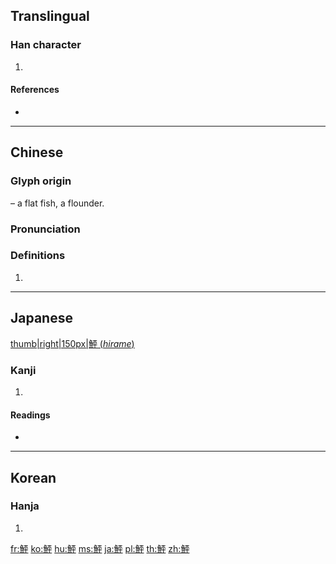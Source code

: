 {{character info/new}}
{{also|鲆}}
==Translingual==

===Han character===
{{Han char|rn=195|rad=魚|as=05|sn=16|four=|canj=NFMFJ}}

# {{defn|Han|sort=魚05}}

====References====
* {{Han ref|kx=1467.170|dkj=46044|dj=2000.290|hdz=74680.120|uh=9B83|ud=39811}}

----

==Chinese==
{{zh-forms|s=鲆}}

===Glyph origin===
{{Han etym}}
{{Han compound|魚|t1=fish|平|t2=flat|ls=ic}} – a flat fish, a flounder.

===Pronunciation===
{{zh-pron
|m=píng
|cat=
}}

===Definitions===
{{zh-hanzi}}

# {{rfdef|zh}}

----

==Japanese==
[[file:Paralichthys olivaceus.jpg|thumb|right|150px|鮃 (''hirame'')]]

===Kanji===
{{ja-kanji|grade=|rs=魚05}}

# {{defn|lang=ja|sort=魚05}}

====Readings====
* {{ja-readings|on=[[ひょう]] (hyō), [[へい]] (hei)|kun=[[ひらめ]] (hirame)}}

----

==Korean==

===Hanja===
{{ko-hanja|hangeul=평|eumhun=|rv=pyeong|mr=p'yŏng|y=phyeng}}

# {{defn|lang=ko|sort=魚05}}

[[fr:鮃]]
[[ko:鮃]]
[[hu:鮃]]
[[ms:鮃]]
[[ja:鮃]]
[[pl:鮃]]
[[th:鮃]]
[[zh:鮃]]